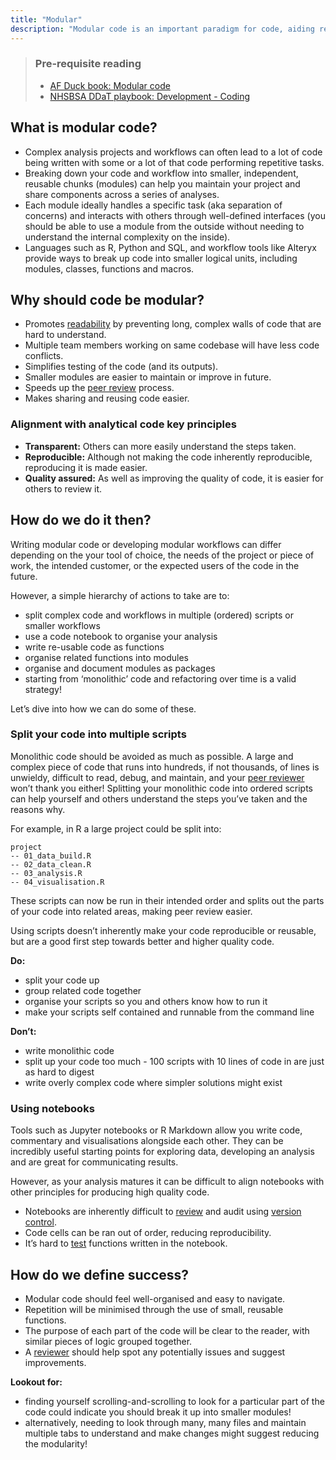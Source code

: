 ```yaml
---
title: "Modular"
description: "Modular code is an important paradigm for code, aiding resuability and improving quality."
---
```


> ### Pre-requisite reading
>
> * [AF Duck book: Modular code][duck-book]
> * [NHSBSA DDaT playbook: Development - Coding][ddat-playbook]

## What is modular code?

* Complex analysis projects and workflows can often lead to a lot of code being written with some or a lot of that code performing repetitive tasks.
* Breaking down your code and workflow into smaller, independent, reusable chunks (modules) can help you maintain your project and share components across a series of analyses.
* Each module ideally handles a specific task (aka separation of concerns) and interacts with others through well-defined interfaces (you should be able to use a module from the outside without needing to understand the internal complexity on the inside).
* Languages such as R, Python and SQL, and workflow tools like Alteryx provide ways to break up code into smaller logical units, including modules, classes, functions and macros.

## Why should code be modular?

* Promotes [readability][readable-code] by preventing long, complex walls of code that are hard to understand.
* Multiple team members working on same codebase will have less code conflicts.
* Simplifies testing of the code (and its outputs).
* Smaller modules are easier to maintain or improve in future.
* Speeds up the [peer review][peer-review] process.
* Makes sharing and reusing code easier.

### Alignment with analytical code key principles

* **Transparent:** Others can more easily understand the steps taken.
* **Reproducible:** Although not making the code inherently reproducible, reproducing it is made easier.
* **Quality assured:** As well as improving the quality of code, it is easier for others to review it.

## How do we do it then?

Writing modular code or developing modular workflows can differ depending on the your tool of choice, the needs of the project or piece of work, the intended customer, or the expected users of the code in the future.

However, a simple hierarchy of actions to take are to:

* split complex code and workflows in multiple (ordered) scripts or smaller workflows
* use a code notebook to organise your analysis
* write re-usable code as functions
* organise related functions into modules
* organise and document modules as packages
* starting from 'monolithic' code and refactoring over time is a valid strategy!

Let's dive into how we can do some of these.

### Split your code into multiple scripts

Monolithic code should be avoided as much as possible. A large and complex piece of code that runs into hundreds, if not thousands, of lines is unwieldy, difficult to read, debug, and maintain, and your [peer reviewer][peer-review] won't thank you either! Splitting your monolithic code into ordered scripts can help yourself and others understand the steps you've taken and the reasons why.

<!-- DRAFT NOTE: intention here is to provide examples for the various tools that teams use e.g. R, Python, SQL, Alteryx, VBA (also need to be conscious of future data platform) -->

For example, in R a large project could be split into:

```
project
-- 01_data_build.R
-- 02_data_clean.R
-- 03_analysis.R
-- 04_visualisation.R
```

These scripts can now be run in their intended order and splits out the parts of your code into related areas, making peer review easier.

Using scripts doesn't inherently make your code reproducible or reusable, but are a good first step towards better and higher quality code.

**Do:**

* split your code up
* group related code together
* organise your scripts so you and others know how to run it
* make your scripts self contained and runnable from the command line

**Don't:**

* write monolithic code
* split up your code too much - 100 scripts with 10 lines of code in are just as hard to digest
* write overly complex code where simpler solutions might exist

### Using notebooks

Tools such as Jupyter notebooks or R Markdown allow you write code, commentary and visualisations alongside each other. 
They can be incredibly useful starting points for exploring data, developing an analysis and are great for communicating results. 

However, as your analysis matures it can be difficult to align notebooks with other principles for producing high quality code.

* Notebooks are inherently difficult to [review][peer-review] and audit using [version control][version-control].
* Code cells can be ran out of order, reducing reproducibility.
* It's hard to [test][testing] functions written in the notebook.

## How do we define success?

* Modular code should feel well-organised and easy to navigate.
* Repetition will be minimised through the use of small, reusable functions.
* The purpose of each part of the code will be clear to the reader, with similar pieces of logic grouped together.
* A [reviewer][peer-review] should help spot any potentially issues and suggest improvements.

**Lookout for:**

* finding yourself scrolling-and-scrolling to look for a particular part of the code could indicate you should break it up into smaller modules!
* alternatively, needing to look through many, many files and maintain multiple tabs to understand and make changes might suggest reducing the modularity!


[duck-book]: https://best-practice-and-impact.github.io/qa-of-code-guidance/modular_code.html
[ddat-playbook]: https://nhsbsa.github.io/nhsbsa-digital-playbook/development/coding/
[readable-code]: /guidance/02-develop/pages/02-readable.qmd
[peer-review]: /guidance/04-peer-review/pages/07-peer-reviewed.qmd
[version-control]: /guidance/02-develop/pages/03-version-controlled.qmd
[testing]: /guidance/02-develop/pages/04-tested.qmd
